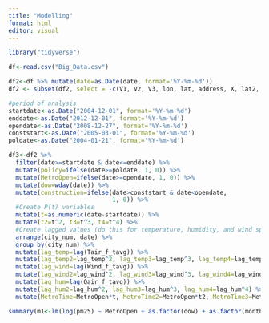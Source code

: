 ```yaml
---
title: "Modelling"
format: html
editor: visual
---
```


```r
library("tidyverse")
```

```r
df<-read.csv("Big_Data.csv")
```

```r
df2<-df %>% mutate(date=as.Date(date, format='%Y-%m-%d'))
df2 <- subset(df2, select = -c(V1, V2, V3, lon, lat, address, X, lat2, lon2, Station))
```

```r
#period of analysis
startdate<-as.Date("2004-12-01", format='%Y-%m-%d')
enddate<-as.Date("2012-12-01", format='%Y-%m-%d')
opendate<-as.Date("2008-12-27", format='%Y-%m-%d')
conststart<-as.Date("2005-03-01", format='%Y-%m-%d')
poldate<-as.Date("2004-01-21", format='%Y-%m-%d')
```

```r
df3<-df2 %>%
  filter(date>=startdate & date<=enddate) %>%
  mutate(policy=ifelse(date>=poldate, 1, 0)) %>%
  mutate(MetroOpen=ifelse(date>=opendate, 1, 0)) %>%
  mutate(dow=wday(date)) %>%
  mutate(construction=ifelse(date>conststart & date<opendate, 
                             1, 0)) %>%
  #Create P(t) variables
  mutate(t=as.numeric(date-startdate)) %>%
  mutate(t2=t^2, t3=t^3, t4=t^4) %>%
  #Create lagged values (do this for temperature, humidity, and wind speed)
  arrange(city_num, date) %>%
  group_by(city_num) %>%
  mutate(lag_temp=lag(Tair_f_tavg)) %>%
  mutate(lag_temp2=lag_temp^2, lag_temp3=lag_temp^3, lag_temp4=lag_temp^4) %>%
  mutate(lag_wind=lag(Wind_f_tavg)) %>%
  mutate(lag_wind2=lag_wind^2, lag_wind3=lag_wind^3, lag_wind4=lag_wind^4) %>%
  mutate(lag_hum=lag(Qair_f_tavg)) %>%
  mutate(lag_hum2=lag_hum^2, lag_hum3=lag_hum^3, lag_hum4=lag_hum^4) %>%
  mutate(MetroTime=MetroOpen*t, MetroTime2=MetroOpen*t2, MetroTime3=MetroOpen*t3, MetroTime4=MetroOpen*t4)
```

```r
summary(m1<-lm(log(pm25) ~ MetroOpen + as.factor(dow) + as.factor(month), data=df3))
```

```r

```
